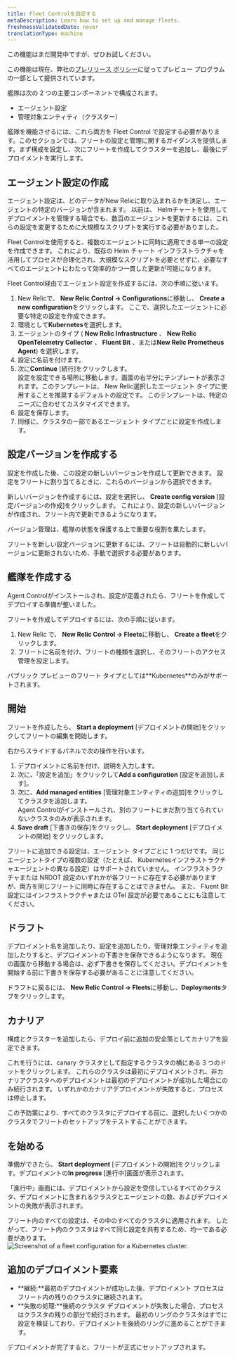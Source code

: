 ```yaml
---
title: Fleet Controlを設定する
metaDescription: Learn how to set up and manage fleets.
freshnessValidatedDate: never
translationType: machine
---
```


<Callout title="プレビュー">
  この機能はまだ開発中ですが、ぜひお試しください。

  この機能は現在、弊社の[プレリリース ポリシー](/docs/licenses/license-information/referenced-policies/new-relic-pre-release-policy)に従ってプレビュー プログラムの一部として提供されています。
</Callout>

艦隊は次の 2 つの主要コンポーネントで構成されます。

* エージェント設定
* 管理対象エンティティ（クラスター）

艦隊を機能させるには、これら両方を Fleet Control で設定する必要があります。このセクションでは、フリートの設定と管理に関するガイダンスを提供します。まず構成を設定し、次にフリートを作成してクラスターを追加し、最後にデプロイメントを実行します。

## エージェント設定の作成

エージェント設定は、どのデータがNew Relicに取り込まれるかを決定し、エージェントの特定のバージョンが含まれます。 以前は、 Helmチャートを使用してデプロイメントを管理する場合でも、数百のエージェントを更新するには、これらの設定を変更するために大規模なスクリプトを実行する必要がありました。

Fleet Controlを使用すると、複数のエージェントに同時に適用できる単一の設定を作成できます。 これにより、既存の Helm チャート インフラストラクチャを活用してプロセスが合理化され、大規模なスクリプトを必要とせずに、必要なすべてのエージェントにわたって効率的かつ一貫した更新が可能になります。

Fleet Control経由でエージェント設定を作成するには、次の手順に従います。

1. New Relicで、 **New Relic Control → Configurations**に移動し、 **Create a new configuration**をクリックします。 ここで、選択したエージェントに必要な特定の設定を作成できます。
2. 環境として**Kubernetes**を選択します。
3. エージェントのタイプ ( **New Relic Infrastructure** 、 **New Relic OpenTelemetry Collector** 、 **Fluent Bit** 、または**New Relic Prometheus Agent**) を選択します。
4. 設定に名前を付けます。
5. 次に**Continue** \[続行]をクリックします。<br />設定を設定できる場所に移動します。画面の右半分にテンプレートが表示されます。このテンプレートは、 New Relic選択したエージェント タイプに使用することを推奨するデフォルトの設定です。 このテンプレートは、特定のニーズに合わせてカスタマイズできます。
6. 設定を保存します。
7. 同様に、クラスタの一部であるエージェント タイプごとに設定を作成します。

## 設定バージョンを作成する

設定を作成した後、この設定の新しいバージョンを作成して更新できます。 設定をフリートに割り当てるときに、これらのバージョンから選択できます。

新しいバージョンを作成するには、設定を選択し、 **Create config version** \[設定バージョンの作成]をクリックします。 これにより、設定の新しいバージョンが作成され、フリート内で更新できるようになります。

バージョン管理は、艦隊の状態を保護する上で重要な役割を果たします。

<Callout variant="important">
  フリートを新しい設定バージョンに更新するには、フリートは自動的に新しいバージョンに更新されないため、手動で選択する必要があります。
</Callout>

## 艦隊を作成する

Agent Controlがインストールされ、設定が定義されたら、フリートを作成してデプロイする準備が整いました。

フリートを作成してデプロイするには、次の手順に従います。

1. New Relic で、 **New Relic Control → Fleets**に移動し、 **Create a fleet**をクリックします。
2. フリートに名前を付け、フリートの種類を選択し、そのフリートのアクセス管理を設定します。

<Callout variant="important">
  パブリック プレビューのフリート タイプとしては**Kubernetes**のみがサポートされます。
</Callout>

## 開始

フリートを作成したら、 **Start a deployment** \[デプロイメントの開始]をクリックしてフリートの編集を開始します。

右からスライドするパネルで次の操作を行います。

1. デプロイメントに名前を付け、説明を入力します。
2. 次に、「設定を追加」をクリックして**Add a configuration** \[設定を追加します]。
3. 次に、**Add managed entities** \[管理対象エンティティの追加]をクリックしてクラスタを追加します。<br /> Agent Controlがインストールされ、別のフリートにまだ割り当てられていないクラスタのみが表示されます。
4. **Save draft** \[下書きの保存]をクリックし、 **Start deployment** \[デプロイメントの開始] をクリックします。

<Callout variant="important">
  フリートに追加できる設定は、エージェント タイプごとに 1 つだけです。 同じエージェントタイプの複数の設定（たとえば、 Kubernetesインフラストラクチャエージェントの異なる設定）はサポートされていません。 インフラストラクチャまたは NRDOT 設定のいずれかが各フリートに存在する必要がありますが、両方を同じフリートに同時に存在することはできません。 また、 Fluent Bit設定にはインフラストラクチャまたは OTel 設定が必要であることにも注意してください。
</Callout>

## ドラフト

デプロイメント名を追加したり、設定を追加したり、管理対象エンティティを追加したりすると、デプロイメントの下書きを保存できるようになります。 現在の画面から移動する場合は、必ず下書きを保存してください。デプロイメントを開始する前に下書きを保存する必要があることに注意してください。

ドラフトに戻るには、 **New Relic Control → Fleets**に移動し、**Deployments**タブをクリックします。

## カナリア

構成とクラスターを追加したら、デプロイ前に追加の安全策としてカナリアを設定できます。

これを行うには、canary クラスタとして指定するクラスタの横にある 3 つのドットをクリックします。 これらのクラスタは最初にデプロイメントされ、非カナリアクラスタへのデプロイメントは最初のデプロイメントが成功した場合にのみ続行されます。 いずれかのカナリアデプロイメントが失敗すると、プロセスは停止します。

この予防策により、すべてのクラスタにデプロイする前に、選択したいくつかのクラスタでフリートのセットアップをテストすることができます。

## を始める

準備ができたら、 **Start deployment** \[デプロイメントの開始]をクリックします。デプロイメントの**In progress** \[進行中]画面が表示されます。

「進行中」画面には、デプロイメントから設定を受信しているすべてのクラスタ、デプロイメントに含まれるクラスタとエージェントの数、およびデプロイメントの失敗が表示されます。

<Callout variant="important">
  フリート内のすべての設定は、その中のすべてのクラスタに適用されます。 したがって、フリート内のクラスタはすべて同じ設定を共有するため、均一である必要があります。
</Callout>

<img title="Configuration for clusters" alt="Screenshot of a fleet configuration for a Kubernetes cluster." src="/images/fleet-control-config-cluster.webp" />

## 追加のデプロイメント要素

* **継続:**最初のデプロイメントが成功した後、デプロイメント プロセスはフリート内の残りのクラスタに継続されます。
* **失敗の処理:**後続のクラスタ デプロイメントが失敗した場合、プロセスはクラスタの残りの部分で続行されます。 最初のリングのクラスタはすでに設定を検証しており、デプロイメントを後続のリングに進めることができます。

デプロイメントが完了すると、フリートが正式にセットアップされます。